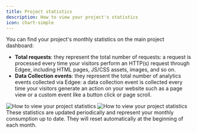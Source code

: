 ```yaml
---
title: Project statistics
description: How to view your project's statistics
icon: chart-simple
---
```



<EdgeeSdk />


You can find your project's monthly statistics on the main project dashboard:

- **Total requests**: they represent the total number of requests: a request is processed every time your visitors perform an
HTTP(s) request through Edgee, including HTML pages, JS/CSS assets, images, and so on.
- **Data Collection events**: they represent the total number of analytics events collected via Edgee: a data collection event
is collected every time your visitors generate an action on your website such as a page view or a custom event like a button click or page scroll.

<Frame caption="How to view your project's statistics. Click on the image to zoom in.">
    <img
        className="block dark:hidden"
        src="/images/project-statistics.png"
        alt="How to view your project statistics"
        dark:hidden
    />
    <img
        className="hidden dark:block"
        src="/images/project-statistics-dark.png"
        alt="How to view your project statistics"
    />
</Frame>

<Note>
    These statistics are updated periodically and represent your monthly consumption up to date.
    They will reset automatically at the beginning of each month.
</Note>